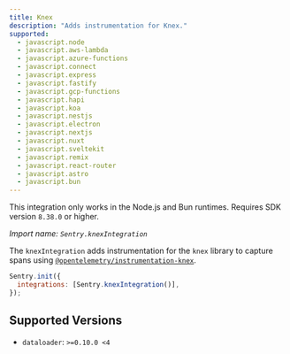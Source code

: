```yaml
---
title: Knex
description: "Adds instrumentation for Knex."
supported:
  - javascript.node
  - javascript.aws-lambda
  - javascript.azure-functions
  - javascript.connect
  - javascript.express
  - javascript.fastify
  - javascript.gcp-functions
  - javascript.hapi
  - javascript.koa
  - javascript.nestjs
  - javascript.electron
  - javascript.nextjs
  - javascript.nuxt
  - javascript.sveltekit
  - javascript.remix
  - javascript.react-router
  - javascript.astro
  - javascript.bun
---
```


<Alert>

This integration only works in the Node.js and Bun runtimes. Requires SDK version `8.38.0` or higher.

</Alert>

_Import name: `Sentry.knexIntegration`_

The `knexIntegration` adds instrumentation for the `knex` library to capture spans using [`@opentelemetry/instrumentation-knex`](https://www.npmjs.com/package/@opentelemetry/instrumentation-knex).

```javascript
Sentry.init({
  integrations: [Sentry.knexIntegration()],
});
```

## Supported Versions

- `dataloader`: `>=0.10.0 <4`
